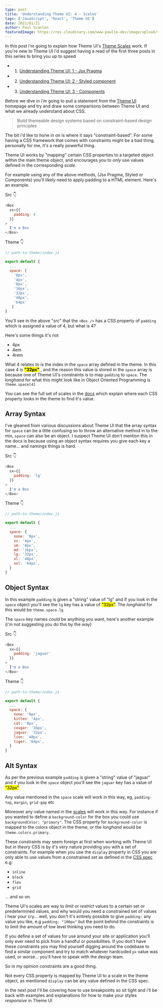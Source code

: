 ```yaml
---
type: post
title: 'Understanding Theme UI: 4 - Scales'
tags: ['JavaScript', 'React', 'Theme UI']
date: 2021/01/21
author: Paul Scanlon
featuredImage: https://res.cloudinary.com/www-paulie-dev/image/upload/v1611161909/paulie.dev/2021/01/theme-ui-alpha-4_pwoa5f.jpg
---
```


In this post i'm going to explain how Theme UI's [Theme Scales](https://theme-ui.com/theme-spec#theme-scales) work. If
you're new to Theme UI i'd suggest having a read of the first three posts in this series to bring you up to speed

- 1. [Understanding Theme UI: 1 - Jsx Pragma](/posts/2021/01/theme-ui-alpha-1/)
- 2. [Understanding Theme UI: 2 - Styled component](/posts/2021/01/theme-ui-alpha-2/)
- 3. [Understanding Theme UI: 3 - Components](/posts/2021/01/theme-ui-alpha-3/)

Before we dive in i'm going to pull a statement from the [Theme UI](https://theme-ui.com/) homepage and try and draw
some comparisons between Theme UI and what we already understand about CSS.

> Build themeable design systems based on constraint-based design principles

The bit i'd like to hone in on is where it says "constraint-based". For some having a CSS framework that comes with
constraints might be a bad thing, personally for me, it's a really powerful thing.

Theme UI works by "mapping" certain CSS properties to a targeted object within the main theme object, and encourages you
to _only_ use values defined in the corresponding _scale_.

For example using any of the above methods, (Jsx Pragma, Styled or Components) you'll likely need to apply padding to a
HTML element. Here's an example.

Src 👇

```javascript
<Box
  sx={{
    padding: 4
  }}
>
  I'm a Box
</Box>
```

Theme 👇

```javascript
// path-to-theme/index.js

export default {
  ...
  space: [
    '0px',
    '4px',
    '8px',
    '16px',
    '32px',
    '48px',
    '64px'
   ]
}
```

You'll see in the above "src" that the `<Box />` has a CSS property of `padding` which is assigned a value of 4, but
what is 4?

Here's some things it's not

- 4px
- 4em
- 4rem

What 4 relates to is the index in the `space` array defined in the theme. In this case 4 is <mark>**"32px"**</mark> ,
and the reason this value is stored in the `space` array is because one of Theme UI's constraints is to map `padding` to
`space`. The _longhand_ for what this might look like in Object Oriented Programming is `theme.space[4]`

You can see the full set of scales in the [docs](https://theme-ui.com/theme-spec#theme-scales) which explain where each
CSS property looks in the theme to find it's value.

## Array Syntax

I've gleaned from various discussions about Theme UI that the array syntax for `space` can be a little confusing so to
throw an alternative method in to the mix, `space` can also be an object. I suspect Theme UI don't mention this in the
docs is because using an object syntax requires you give each key a name... and namings things is hard.

Src 👇

```javascript
<Box
  sx={{
    padding: 'lg'
  }}
>
  I'm a Box
</Box>
```

Theme 👇

```javascript
// path-to-theme/index.js

export default {
  ...
  space: {
    none: '0px',
    xs: '4px',
    sm: '8px',
    md: '16px',
    lg: '32px',
    xl: '48px',
    xxl: '64px',
  }
}
```

## Object Syntax

In this example `padding` is given a "string" value of "lg" and if you look in the `space` object you'll see the `lg`
key has a value of <mark>"32px"</mark>. The _longhand_ for this would be `theme.space.lg`

The `space` key names _could_ be anything you want, here's another example (i'm not suggesting you do this by the way)

Src 👇

```javascript
<Box
  sx={{
    padding: 'jaguar'
  }}
>
  I'm a Box
</Box>
```

Theme 👇

```javascript
// path-to-theme/index.js

export default {
  ...
  space: {
    none: '0px',
    kitten: '4px',
    cat: '8px',
    cougar: '16px',
    jaguar: '32px',
    lion: '48px',
    tiger: '64px',
  }
}
```

## Alt Syntax

As per the previous example `padding` is given a "string" value of "jaguar" and if you look in the `space` object you'll
see the `jaguar` key has a value of <mark>"32px"</mark>

Any value mentioned in the `space` scale will work in this way, eg, `padding-top`, `margin`, `grid-gap` etc

Moreover any value named in the [scales](https://theme-ui.com/theme-spec#theme-scales) will work in this way. For
instance if you wanted to define a `background-color` for the box you could use `backgroundColor: "primary"`. The CSS
property for `background-color` is mapped to the colors object in the theme, or the _longhand_ would be
`theme.colors.primary`.

These constraints may seem foreign at first when working with Theme UI but _in theory_ CSS is by it's very nature
providing you with a set of constraints. For example when you use the `display` property in CSS you are only able to use
values from a constrained set as defined in the [CSS spec](https://www.w3schools.com/cssref/pr_class_display.asp) e.g:

- `inline`
- `block`
- `flex`
- `grid`

... and so on.

Theme UI's scales are way to _limit_ or _restrict_ values to a certain set or predetermined values, and why would you
need a constrained set of values I hear your cry... well, you don't it's entirely possible to give `padding:` any value
you like, e.g `padding: "100px"` but the point behind the constraints is to limit the amount of low level thinking you
need to do.

If you define a set of values for use around your site or application you'll only ever need to pick from a handful or
possibilities. If you don't have these constraints you may find yourself digging around the codebase to find a similar
component and try to match whatever hardcoded `px` value was used, or worse... you'll have to speak with the design
team.

So in my opinion constraints are a good thing.

Not every CSS property is mapped by Theme UI to a scale in the theme object, as mentioned `display` can be any value
defined in the CSS spec.

In the next post I'll be covering how to use breakpoints so sit tight and i'll be back with examples and explanations
for how to make your styles _responsive_ in Theme UI
